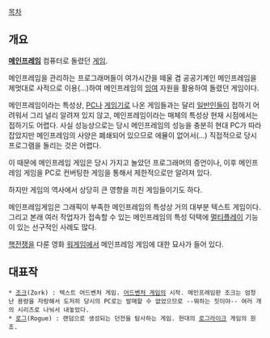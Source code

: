 [[목차]]
== 개요 ==
'''[[메인프레임]]''' 컴퓨터로 돌렸던 [[게임]].

메인프레임을 관리하는 프로그래머들이 여가시간을 떼울 겸 공공기계인 메인프레임을 제멋대로 사적으로 이용(…)하여 메인프레임의 [[잉여]] 자원을 활용하여 돌렸던 게임이다.

메인프레임이라는 특성상, [[PC]]나 [[게임기]]로 나온 게임들과는 달리 [[일반인]]들이 접하기 어려워서 그리 널리 알려져 있지 않고, 메인프레임이라는 매체의 특성상 현재 시점에서는 접하기도 어렵다. 사실 성능상으로는 당시 메인프레임의 성능을 충분히 현대 PC가 따라잡았지만 메인프레임의 사양은 폐쇄되어 있으므로 에뮬이 없어서(…) 직접적으로 당시 프로그램을 돌리는 것은 어렵다.

이 때문에 메인프레임 게임은 당시 가지고 놀았던 프로그래머의 증언이나, 이후 메인프레임 게임을 PC로 컨버팅한 게임을 통해서 제한적으로만 알려져 있다.

하지만 게임의 역사에서 상당히 큰 영향을 끼친 게임들이기도 하다.

메인프레임게임은 그래픽이 부족한 메인프레임의 특성상 거의 대부분 텍스트 게임이다. 그리고 본래 여러 작업자가 접속할 수 있는 메인프레임의 특성 덕택에 [[멀티플레이]] 기능이 있는 선구적인 사례도 많다.

[[핵전쟁]]을 다룬 영화 [[워게임]]에서 메인프레임 게임에 대한 묘사가 들어 있다.

== 대표작 ==
 * [[zork 시리즈|조크]](Zork) : 텍스트 어드벤처 게임. [[어드벤처 게임]]의 시작. 메인프레임판 조크는 엄청난 용량을 자랑해서 도저히 당시의 PC로는 발매할 수 없었으므로 --뭐하는 짓이야-- 여러 개의 시리즈로 나눠서 내놓았다.
 * [[로그]](Rogue) : 랜덤으로 생성되는 던전을 탐사하는 게임. 현대의 [[로그라이크]] 게임의 원조.

